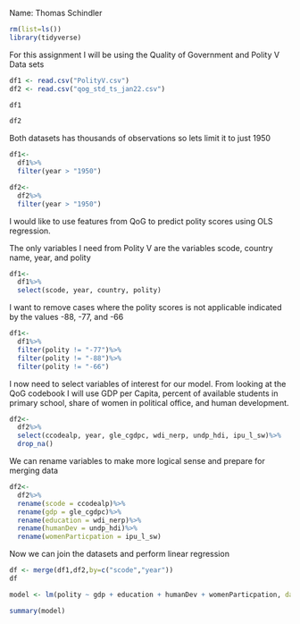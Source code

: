 Name: Thomas Schindler


```r
rm(list=ls())
library(tidyverse)
```

For this assignment I will be using the Quality of Government and Polity V Data sets


```r
df1 <- read.csv("PolityV.csv")
df2 <- read.csv("qog_std_ts_jan22.csv")
```

```r
df1
```

```r
df2
```
Both datasets has thousands of observations so lets limit it to just 1950

```r
df1<-
  df1%>%
  filter(year > "1950")

df2<-
  df2%>%
  filter(year > "1950")
```

I would like to use features from QoG to predict polity scores using OLS regression.

The only variables I need from Polity V are the variables scode, country name, year, and polity

```r
df1<-
  df1%>%
  select(scode, year, country, polity)
```

I want to remove cases where the polity scores is not applicable indicated by the values -88, -77, and -66

```r
df1<-
  df1%>%
  filter(polity != "-77")%>%
  filter(polity != "-88")%>%
  filter(polity != "-66")
```


I now need to select variables of interest for our model. From looking at the QoG codebook I will use GDP per Capita, percent of available students in primary school, share of women in political office, and human development.


```r
df2<-
  df2%>%
  select(ccodealp, year, gle_cgdpc, wdi_nerp, undp_hdi, ipu_l_sw)%>%
  drop_na()
```

We can rename variables to make more logical sense and prepare for merging data

```r
df2<-
  df2%>%
  rename(scode = ccodealp)%>%
  rename(gdp = gle_cgdpc)%>%
  rename(education = wdi_nerp)%>%
  rename(humanDev = undp_hdi)%>%
  rename(womenParticpation = ipu_l_sw)
```


Now we can join the datasets and perform linear regression

```r
df <- merge(df1,df2,by=c("scode","year"))
df
```

```r
model <- lm(polity ~ gdp + education + humanDev + womenParticpation, data = df)
```

```r
summary(model)
```





